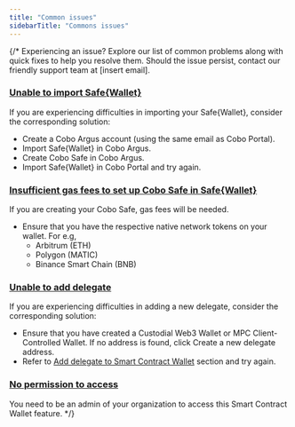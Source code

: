 ```yaml
---
title: "Common issues"
sidebarTitle: "Commons issues"
---
```


{/*
Experiencing an issue? Explore our list of common problems along with quick fixes to help you resolve them. Should the issue persist, contact our friendly support team at [insert email].

### <u>**Unable to import Safe&#123;Wallet&#125;**</u>
If you are experiencing difficulties in importing your Safe&#123;Wallet&#125;, consider the corresponding solution:

- Create a Cobo Argus account (using the same email as Cobo Portal).
- Import Safe&#123;Wallet&#125; in Cobo Argus.
- Create Cobo Safe in Cobo Argus.
- Import Safe&#123;Wallet&#125; in Cobo Portal and try again.

### <u>**Insufficient gas fees to set up Cobo Safe in Safe&#123;Wallet&#125;**</u>
If you are creating your Cobo Safe, gas fees will be needed.

- Ensure that you have the respective native network tokens on your wallet. For e.g,
    - Arbitrum (ETH)
    - Polygon (MATIC)
    - Binance Smart Chain (BNB)

### <u>**Unable to add delegate**</u>
If you are experiencing difficulties in adding a new delegate, consider the corresponding solution:

- Ensure that you have created a Custodial Web3 Wallet or MPC Client-Controlled Wallet. If no address is found, click Create a new delegate address.
- Refer to [Add delegate to Smart Contract Wallet](/cobo-portal/wallets/smart-contract-wallet/add-delegate-scw) section and try again.

### <u>**No permission to access**</u>
You need to be an admin of your organization to access this Smart Contract Wallet feature.
*/}



